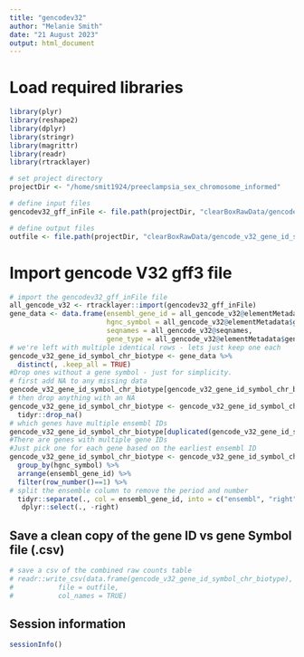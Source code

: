 ```yaml
---
title: "gencodev32"
author: "Melanie Smith"
date: "21 August 2023"
output: html_document
---
```


# Load required libraries

```r

library(plyr)
library(reshape2)
library(dplyr)
library(stringr)
library(magrittr)
library(readr)
library(rtracklayer)

# set project directory
projectDir <- "/home/smit1924/preeclampsia_sex_chromosome_informed"

# define input files
gencodev32_gff_inFile <- file.path(projectDir, "clearBoxRawData/gencode.v32.chr_patch_hapl_scaff.annotation.gff3")

# define output files
outfile <- file.path(projectDir, "clearBoxRawData/gencode_v32_gene_id_symbol_chr_biotype.csv")

```

# Import gencode V32 gff3 file

```r

# import the gencodev32_gff_inFile file
all_gencode_v32 <- rtracklayer::import(gencodev32_gff_inFile)
gene_data <- data.frame(ensembl_gene_id = all_gencode_v32@elementMetadata$gene_id,
                        hgnc_symbol = all_gencode_v32@elementMetadata$gene_name,
                        seqnames = all_gencode_v32@seqnames,
                        gene_type = all_gencode_v32@elementMetadata$gene_type)
# we're left with multiple identical rows - lets just keep one each
gencode_v32_gene_id_symbol_chr_biotype <- gene_data %>% 
  distinct(, .keep_all = TRUE)
#Drop ones without a gene symbol - just for simplicity.
# first add NA to any missing data
gencode_v32_gene_id_symbol_chr_biotype[gencode_v32_gene_id_symbol_chr_biotype == ""] <- NA
# then drop anything with an NA
gencode_v32_gene_id_symbol_chr_biotype <- gencode_v32_gene_id_symbol_chr_biotype %>%
  tidyr::drop_na()
# which genes have multiple ensembl IDs
gencode_v32_gene_id_symbol_chr_biotype[duplicated(gencode_v32_gene_id_symbol_chr_biotype$hgnc_symbol), ] 
#There are genes with multiple gene IDs
#Just pick one for each gene based on the earliest ensembl ID
gencode_v32_gene_id_symbol_chr_biotype <- gencode_v32_gene_id_symbol_chr_biotype %>%
  group_by(hgnc_symbol) %>%
  arrange(ensembl_gene_id) %>%
  filter(row_number()==1) %>%
# split the ensemble column to remove the period and number
  tidyr::separate(., col = ensembl_gene_id, into = c("ensembl", "right")) %>%
   dplyr::select(., -right)

```

## Save a clean copy of the gene ID vs gene Symbol file (.csv)

```r

# save a csv of the combined raw counts table
# readr::write_csv(data.frame(gencode_v32_gene_id_symbol_chr_biotype),
#           file = outfile,
#           col_names = TRUE)

```

## Session information

```r

sessionInfo()

```

